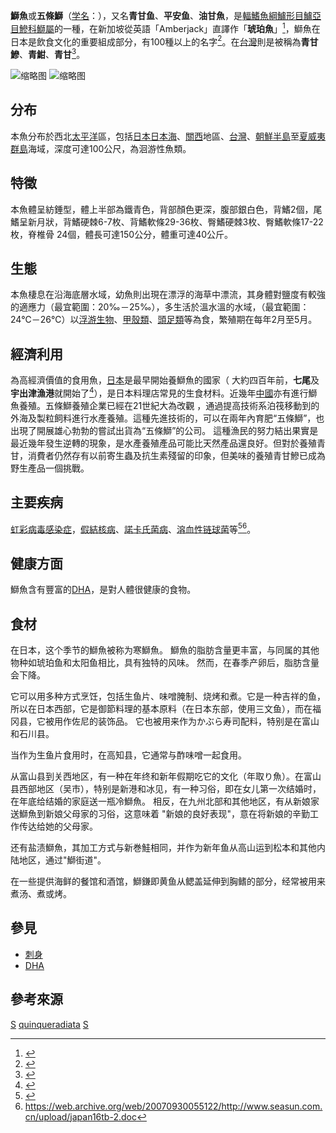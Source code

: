 {{noteTA
|T=zh-hans:鰤鱼; zh-hant:鰤魚;
|1=zh-cn:鰤; zh-hk:鰤; zh-tw:鰤; zh-hans:鰤; zh-hant:鰤; zh-mo:鰤; zh-sg:鰤;
}}
{{Speciesbox 
| genus = Seriola
| species = quinqueradiata
| image = Seriola dumerili by NPS.jpg
| status = LC
| status_system = IUCN3.1
| authority = [[Coenraad_Jacob_Temminck|Temminck]] & [[Hermann_Schlegel|Schlegel]], 1845
| synonyms = *''Seriola sparna'', Jenkins, 1903
}}
{{CJK-New-Char|2b695|ver=C}}
'''鰤魚'''或'''五條鰤'''（[[学名|学名]]：''{{lang|la|Seriola quinqueradiata}}''），又名'''青甘鱼'''、'''平安鱼'''、'''油甘魚'''，是[[輻鰭魚綱|輻鰭魚綱]][[鱸形目|鱸形目]][[鱸亞目|鱸亞目]][[鰺科|鰺科]][[鰤屬|鰤屬]]的一種，在新加坡從英語「Amberjack」直譯作「'''琥珀魚'''」<ref>{{cite episode |date=2013-04-30 |url=http://mytv.tvb.com/foodandtravel/japanflavour/144433 |episode=《[[J_Food好吃|J Food好吃]]》 |channel=[[J2|J2]] }}{{dead link|date=2018年5月 |bot=InternetArchiveBot |fix-attempted=yes }}</ref>，鰤魚在日本是飲食文化的重要組成部分，有100種以上的名字<ref>{{cite web |url=http://www.cn.asahibeer.co.jp/fun/food/ueno03.html |title=存档副本 |accessdate=2007-06-07 |deadurl=yes |archiveurl=https://web.archive.org/web/20070927224719/http://www.cn.asahibeer.co.jp/fun/food/ueno03.html |archivedate=2007-09-27 }}</ref>。在[[台灣|台灣]]則是被稱為'''青甘鰺'''、'''青魽'''、'''青甘'''<ref>{{cite web |url=http://www.yzagri.gov.cn/infodetail.php?ej=368c23c5a2c95efc0ff7fae055a3de16&infoid=1122022114 |title=存档副本 |accessdate=2007-06-07 |deadurl=yes |archiveurl=https://web.archive.org/web/20070929082152/http://www.yzagri.gov.cn/infodetail.php?ej=368c23c5a2c95efc0ff7fae055a3de16&infoid=1122022114 |archivedate=2007-09-29 }}</ref>。

[[File:Seriola_quinqueradiata_by_Vincent_C_Chen.jpg|缩略图]]
[[File:Japanese_amberjack_by_Vincent_C_Chen.jpg|缩略图]]

==分布==
本魚分布於西北[[太平洋|太平洋]]區，包括[[日本|日本]][[日本海|日本海]]、[[近畿地方|關西]]地區、[[台灣|台灣]]、[[朝鮮半島|朝鮮半島]]至[[夏威夷群島|夏威夷群島]]海域，深度可達100公尺，為洄游性魚類。

==特徵==
本魚體呈紡錘型，體上半部為鐵青色，背部顏色更深，腹部銀白色，背鰭2個，尾鰭呈新月狀，背鰭硬棘6-7枚、背鰭軟條29-36枚、臀鰭硬棘3枚、臀鰭軟條17-22枚，脊椎骨 24個，體長可達150公分，體重可達40公斤。

==生態==
本魚棲息在沿海底層水域，幼魚則出現在漂浮的海草中漂流，其身體對鹽度有較強的適應力（最宜範圍：20‰－25‰），多生活於溫水溫的水域，（最宜範圍：24℃－26℃）以[[浮游生物|浮游生物]]、[[甲殼類|甲殼類]]、[[頭足類|頭足類]]等為食，繁殖期在每年2月至5月。

==經濟利用==
為高經濟價值的食用魚，[[日本|日本]]是最早開始養鰤魚的國家（ 大約四百年前，'''七尾'''及'''宇出津漁港'''就開始了<ref>{{cite web |url=http://www.hot-ishikawa.jp/f-lang/chn-trad/t_mikaku/mi_noto/minoto.htm |title=存档副本 |accessdate=2007-06-07 |deadurl=yes |archiveurl=https://web.archive.org/web/20070624032942/http://www.hot-ishikawa.jp/f-lang/chn-trad/t_mikaku/mi_noto/minoto.htm |archivedate=2007-06-24 }}</ref>），是日本料理店常見的生食材料。近幾年[[中華人民共和國|中國]]亦有進行鰤魚養殖。五條鰤養殖企業已經在21世紀大為改觀 ，通過提高技術系泊筏移動到的外海及製粒飼料進行水產養殖。這種先進技術的，可以在兩年內育肥“五條鰤”，也出現了開展雄心勃勃的嘗試出貨為“五條鰤”的公司。
這種漁民的努力結出果實是最近幾年發生逆轉的現象，是水產養殖產品可能比天然產品還良好。但對於養殖青甘，消費者仍然存有以前寄生蟲及抗生素殘留的印象，但美味的養殖青甘鰺已成為野生產品一個挑戰。

==主要疾病==
[[虹彩病毒感染症|虹彩病毒感染症]]，[[結核病|假結核病]]、[[諾卡氏菌病|諾卡氏菌病]]、[[溶血性链球菌|溶血性链球菌]]等<ref>{{cite web |url=http://www.seasun.com.cn/upload/japan16tb-2.doc |title=存档副本 |accessdate=2007-06-07 |deadurl=yes |archiveurl=https://web.archive.org/web/20070930055122/http://www.seasun.com.cn/upload/japan16tb-2.doc |archivedate=2007-09-30 }}</ref><ref>https://web.archive.org/web/20070930055122/http://www.seasun.com.cn/upload/japan16tb-2.doc</ref>。

==健康方面==                                                        
鰤魚含有豐富的[[二十二碳六烯酸|DHA]]，是對人體很健康的食物。

==食材==
在日本，这个季节的鰤魚被称为寒鰤魚。 鰤魚的脂肪含量更丰富，与同属的其他物种如琥珀鱼和太阳鱼相比，具有独特的风味。 然而，在春季产卵后，脂肪含量会下降。

它可以用多种方式烹饪，包括生鱼片、味噌腌制、烧烤和煮。它是一种吉祥的鱼，所以在日本西部，它是御節料理的基本原料（在日本东部，使用三文鱼），而在福冈县，它被用作佐尼的装饰品。 它也被用来作为かぶら寿司配料，特别是在富山和石川县。

当作为生鱼片食用时，在高知县，它通常与酢味噌一起食用。

从富山县到关西地区，有一种在年终和新年假期吃它的文化（年取り魚）。在富山县西部地区（吴市），特别是新港和冰见，有一种习俗，即在女儿第一次结婚时，在年底给结婚的家庭送一瓶冷鰤魚。 相反，在九州北部和其他地区，有从新娘家送鰤魚到新娘父母家的习俗，这意味着 "新娘的良好表现"，意在将新娘的辛勤工作传达给她的父母家。
 
还有盐渍鰤魚，其加工方式与新巻鮭相同，并作为新年鱼从高山运到松本和其他内陆地区，通过"鰤街道"。

在一些提供海鲜的餐馆和酒馆，鰤鎌即黄鱼从鳃盖延伸到胸鳍的部分，经常被用来煮汤、煮或烤。

==參見==
* [[刺身|刺身]]
* [[二十二碳六烯酸|DHA]]

==參考來源==
{{reflist}}
{{Taxonbar|from=Q1202973}}

[[Category:食用鱼|S]]
[[Category:鰤属|quinqueradiata]]
[[Category:1845年描述的魚類|S]]